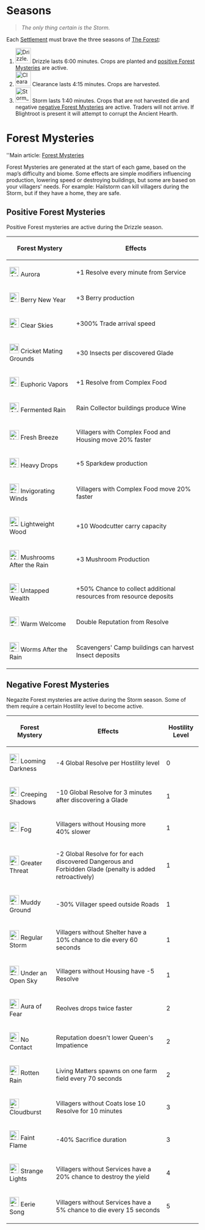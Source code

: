 = Seasons =

<blockquote>
''The only thing certain is the Storm.''
</blockquote>

Each [[Settlement]] must brave the three seasons of [[The Forest]]:

# [[File:Drizzle.png|40px]] Drizzle lasts 6:00 minutes. Crops are planted and [[#Positive Forest Mysteries | positive Forest Mysteries]] are active.
# [[File:Clearance.png|40px]] Clearance lasts 4:15 minutes. Crops are harvested.
# [[File:Storm 2.png|40px]] Storm lasts 1:40 minutes. Crops that are not harvested die and negative [[#Negative Forest Mysteries | negative Forest Mysteries]] are active. Traders will not arrive. If Blightroot is present it will attempt to corrupt the Ancient Hearth.

= Forest Mysteries =

''Main article: [[Forest Mysteries]]

Forest Mysteries are generated at the start of each game, based on the map’s difficulty and biome. Some effects are simple modifiers influencing production, lowering speed or destroying buildings, but some are based on your villagers' needs. For example: Hailstorm can kill villagers during the Storm, but if they have a home, they are safe.

== Positive Forest Mysteries ==
Positive Forest mysteries are active during the Drizzle season.
{| class="wikitable"
! Forest Mystery !! Effects
|-
| [[File:Addon 10.png|25px]] Aurora || +1 Resolve every minute from Service
|-
| [[File:B 25.png|25px]] Berry New Year || +3 Berry production
|-
| [[File:B 03 modified.png|25px]] Clear Skies || +300% Trade arrival speed
|-
| [[File:Insects.png|25px]] Cricket Mating Grounds || +30 Insects per discovered Glade
|-
| [[File:SpellBookPage09 81 modified.png|25px]] Euphoric Vapors || +1 Resolve from Complex Food
|-
| [[File:Addon 17.png|25px]] Fermented Rain || Rain Collector buildings produce Wine
|-
| [[File:Yellow 09.png|25px]] Fresh Breeze || Villagers with Complex Food and Housing move 20% faster
|-
| [[File:Violet 24 modified.png|25px]] Heavy Drops || +5 Sparkdew production
|-
| [[File:Blue 06 modified.png|25px]] Invigorating Winds || Villagers with Complex Food move 20% faster
|-
| [[File:07 b.png|25px]] Lightweight Wood || +10 Woodcutter carry capacity
|-
| [[File:M 03.png|25px]] Mushrooms After the Rain || +3 Mushroom Production
|-
| [[File:SpellBookPage09 70.png|25px]] Untapped Wealth || +50% Chance to collect additional resources from resource deposits
|-
| [[File:SGI 02.png|25px]] Warm Welcome || Double Reputation from Resolve
|-
| [[File:Gr 12.png|25px]] Worms After the Rain || Scavengers' Camp buildings can harvest Insect deposits
|}

== Negative Forest Mysteries ==
Negazite Forest mysteries are active during the Storm season. Some of them require a certain Hostility level to become active.
{| class="wikitable"
! Forest Mystery !! Effects !! Hostility Level
|-
| [[File:Storm.png|25px]] Looming Darkness || -4 Global Resolve per Hostility level || 0
|-
| [[File:SpellBook01 47.png|25px]] Creeping Shadows || -10 Global Resolve for 3 minutes after discovering a Glade || 1
|-
| [[File:B 13.png|25px]] Fog || Villagers without Housing more 40% slower || 1
|-
| [[File:SpellBook01 62.png|25px]] Greater Threat || -2 Global Resolve for for each discovered Dangerous and Forbidden Glade (penalty is added retroactively) || 1
|-
| [[File:Green 30 modified.png|25px]] Muddy Ground || -30% Villager speed outside Roads || 1
|-
| [[File:SpellBook01 55.png|25px]] Regular Storm || Villagers without Shelter have a 10% chance to die every 60 seconds || 1
|-
| [[File:Blue 17.png|25px]] Under an Open Sky || Villagers without Housing have -5 Resolve || 1
|-
| [[File:P 17.png|25px]] Aura of Fear || Reolves drops twice faster || 2
|-
| [[File:P 01.png|25px]] No Contact || Reputation doesn't lower Queen's Impatience || 2
|-
| [[File:SpellBookPage09 35.png|25px]] Rotten Rain || Living Matters spawns on one farm field every 70 seconds || 2
|-
| [[File:B 16.png|25px]] Cloudburst || Villagers without Coats lose 10 Resolve for 10 minutes || 3
|-
| [[File:Blue 01.png|25px]] Faint Flame || -40% Sacrifice duration || 3
|-
| [[File:SpellBook01 07.png|25px]] Strange Lights ||  Villagers without Services have a 20% chance to destroy the yield || 4
|-
| [[File:SpellBookPage09 84.png|25px]] Eerie Song ||  Villagers without Services have a 5% chance to die every 15 seconds || 5
|}
